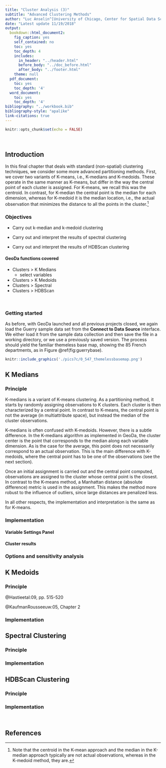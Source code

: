 ---
title: "Cluster Analysis (3)"
subtitle: "Advanced Clustering Methods"
author: "Luc Anselin^[University of Chicago, Center for Spatial Data Science -- anselin@uchicago.edu]"
date: "Latest update 11/19/2018"
output:
  bookdown::html_document2:
    fig_caption: yes
    self_contained: no
    toc: yes
    toc_depth: 4
    includes:
      in_header: "../header.html"
      before_body: "../doc_before.html"
      after_body: "../footer.html"
    theme: null
  pdf_document:
    toc: yes
    toc_depth: '4'
  word_document:
    toc: yes
    toc_depth: '4'
bibliography: "../workbook.bib"
bibliography-style: "apalike"
link-citations: true
---

```{r setup, include=FALSE}
knitr::opts_chunk$set(echo = FALSE)
```

<br>

## Introduction {-}
In this final chapter that deals with standard (non-spatial) clustering
techniques, we consider some more advanced partitioning methods. First, we cover two
variants of K-means, i.e., K-medians and K-medoids. These operate in the same
manner as K-means, but differ in the way the central point of each cluster is assigned.
For K-means, we recall this was the centroid. In contrast, for K-median the central point
is the median for each dimension, whereas for K-medoid it is the median location, i.e., the 
actual observation that minimizes the distance to all the points in the cluster.^[Note
that the centroid in the K-mean approach and the median in the K-median approach typically
are not actual observations, whereas in the K-medoid method, they are.]


### Objectives {-}

- Carry out k-median and k-medoid clustering

- Carry out and interpret the results of spectral clustering

- Carry out and interpret the results of HDBScan clustering


#### GeoDa functions covered {-}

* Clusters > K Medians
    + select variables
* Clusters > K Medoids
* Clusters > Spectral
* Clusters > HDBScan

<br>

### Getting started {-}
As before, with GeoDa launched and all previous projects closed, we again load the Guerry sample data set from the **Connect to Data Source** interface. We either load it from the sample data 
collection and then save the file in a working directory, or we use a previously saved version.  The process should yield the familiar themeless base map, showing the 85 French departments,
as in Figure \@ref(fig:guerrybase).

```{r guerrybase, out.width='80%',fig.align="center",fig.cap="French departments themeless map"}
knitr::include_graphics('./pics7c/0_547_themelessbasemap.png')
```

## K Medians {-}

### Principle {-}
K-medians is a variant of K-means clustering. As a partitioning method, it starts
by randomly assigning observations to K clusters. Each cluster is then characterized
by a central point. In contrast to K-means, the central point is not the average
(in multiattribute space), but instead the median of the cluster observations. 

K-medians is often
confused with K-medoids. However, there is a subtle difference. In the K-medians algorithm
as implemented in GeoDa, the cluster center is the point that corresponds to the median
along each variable dimension. As is the case for the average, this point does not
necessarily correspond to an actual observation. This is the main difference with
K-medoids, where the central point has to be one of the observations (see the next
section).

Once an initial assignment is carried out and the central point computed, observations
are assigned to the cluster whose central point is the closest. In contrast to the
K-means method, a Manhattan distance (absolute difference) metric is used in the assignment.
This makes the method more robust to the influence of outliers, since large
distances are penalized less.

In all other respects, the implementation and interpretation is the same as for 
K-means.

### Implementation {-}







#### Variable Settings Panel {-}

#### Cluster results {-}

### Options and sensitivity analysis {-}

## K Medoids {-}

### Principle {-}

@Hastieetal:09, pp. 515-520

@KaufmanRousseeuw:05, Chapter 2


### Implementation {-}

## Spectral Clustering  {-}

### Principle {-}

### Implementation {-}

## HDBScan Clustering {-}

### Principle {-}

### Implementation {-}


<br>

## References {-}
